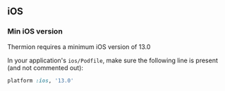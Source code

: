 ## iOS

### Min iOS version

Thermion requires a minimum iOS version of 13.0

In your application's `ios/Podfile`, make sure the following line is present (and not commented out):

```ruby
platform :ios, '13.0'
```

